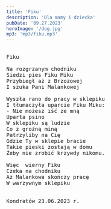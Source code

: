 ```yaml
---
title: 'Fiku'
description: 'Dla mamy i dziecka'
pubDate: '09.27.2023'
heroImage: '/dog.jpg'
mp3: 'mp3/fiku.mp3'
---
```

<pre>

Fiku

Na rozgrzanym chodniku
Siedzi pies Fiku Miku
Przybiegł aż z Brzozowej
I szuka Pani Malankowej

Wyszła rano do pracy w sklepiku
I tłumaczyła uparcie Fiku Miku:
- Nie możesz iść ze mną
Uparta psino
W sklepiku są ludzie 
Co z groźną miną 
Patrzyliby na Cię 
Gdzie Ty w sklepie bracie
Takie pieski zostają w domu 
Żeby nie zrobić krzywdy nikomu.

Więc  wierny Fiku
Czeka na chodniku
Aż Malankowa skończy pracę 
W warzywnym sklepiku


Kondratów 23.06.2023 r.


</pre>
